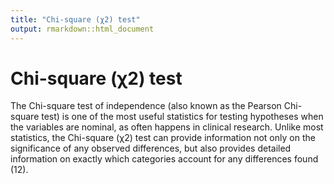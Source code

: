 ```yaml
---
title: "Chi-square (χ2) test"
output: rmarkdown::html_document
---
```


# Chi-square (χ2) test

The  Chi-square test of independence (also  known as the Pearson  Chi-square  test)  is one of the most useful statistics for  testing hypotheses when the variables  are nominal, as often happens in  clinical  research. Unlike most  statistics,  the Chi-square (χ2) test can provide  information not only on the significance  of any observed  differences, but also  provides detailed information on  exactly which categories account for any  differences found (12).
